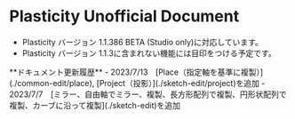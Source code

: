 
# Plasticity Unofficial Document

- Plasticity バージョン 1.1.386 BETA (Studio only)に対応しています。
- Plasticity バージョン 1.1.3に含まれない機能には目印をつける予定です。

<Callout type="info">
**ドキュメント更新履歴**
- 2023/7/13　[Place（指定軸を基準に複製）](./common-edit/place), [Project（投影）](./sketch-edit/project)を追加
- 2023/7/7　[ミラー、自由軸でミラー、複製、長方形配列で複製、円形状配列で複製、カーブに沿って複製](./sketch-edit)を追加
</Callout>